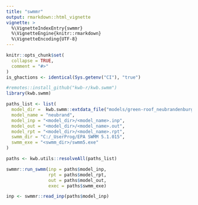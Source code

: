 ```yaml
---
title: "swmmr"
output: rmarkdown::html_vignette
vignette: >
  %\VignetteIndexEntry{swmmr}
  %\VignetteEngine{knitr::rmarkdown}
  %\VignetteEncoding{UTF-8}
---
```


```r
knitr::opts_chunk$set(
  collapse = TRUE,
  comment = "#>"
)
is_ghactions <- identical(Sys.getenv("CI"), "true")
```

```r
#remotes::install_github("kwb-r/kwb.swmm")
library(kwb.swmm)

paths_list <- list(
  model_dir =  kwb.swmm::extdata_file("models/green-roof_neubrandenburg"),
  model_name = "neubrand",
  model_inp = "<model_dir>/<model_name>.inp",
  model_out = "<model_dir>/<model_name>.out",
  model_rpt = "<model_dir>/<model_name>.rpt",
  swmm_dir = "C:/_UserProg/EPA SWMM 5.1.015",
  swmm_exe = "<swmm_dir>/swmm5.exe"
)

paths <- kwb.utils::resolveAll(paths_list)

swmmr::run_swmm(inp = paths$model_inp,
                rpt = paths$model_rpt,
                out = paths$model_out,
                exec = paths$swmm_exe)

inp <- swmmr::read_inp(paths$model_inp)

```
